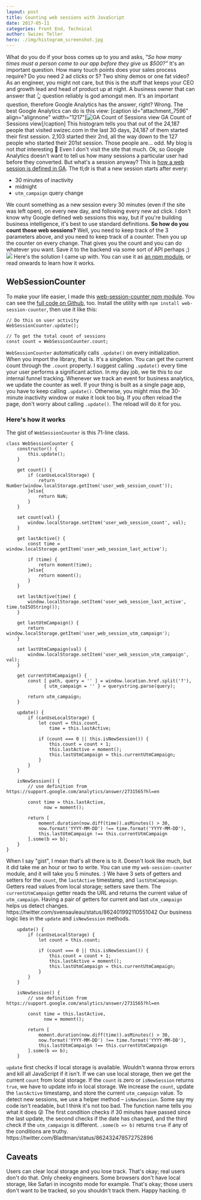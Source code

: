 ```yaml
---
layout: post
title: Counting web sessions with JavaScript
date: 2017-05-11
categories: Front End, Technical
author: Swizec Teller
hero: ./img/histogram_screenshot.jpg
---
```


What do you do if your boss comes up to you and asks, _"So how many times must a person come to our app before they give us $500?"_ It's an important question. How many touch points does your sales process require? Do you need 2 ad clicks or 5? Two shiny demos or one fat video? As an engineer, you might not care, but this is the stuff that keeps your CEO and growth lead and head of product up at night. A business owner that can answer that 👆 question reliably is god amongst men. It's an important question, therefore Google Analytics has the answer, right? Wrong. The best Google Analytics can do is this view: \[caption id="attachment_7596" align="alignnone" width="1217"]![GA Count of Sessions view](./img/histogram_screenshot.jpg) GA Count of Sessions view\[/caption] This histogram tells you that out of the 24,187 people that visited swizec.com in the last 30 days, 24,187 of them started their first session. 2,103 started their 2nd, all the way down to the 127 people who started their 201st session. Those people are… odd. My blog is not _that_ interesting 🤔 Even I don't visit the site that much. Ok, so Google Analytics doesn't want to tell us how many sessions a particular user had before they converted. But what's a session anyway? This is [how a web session is defined in GA](https://support.google.com/analytics/answer/2731565?hl=en). The tl;dr is that a new session starts after every:

-   30 minutes of inactivity
-   midnight
-   `utm_campaign` query change

We count something as a new session every 30 minutes (even if the site was left open), on every new day, and following every new ad click. I don't know why Google defined web sessions this way, but if you're building business intelligence, it's best to use standard definitions. **So how do you count those web sessions?** Well, you need to keep track of the 3 parameters above, and you need to keep track of a counter. Then you up the counter on every change. That gives you the count and you can do whatever you want. Save it to the backend via some sort of API perhaps ;) ![](./img/localstorage_screenshot.png) Here's the solution I came up with. You can use it as [an npm module](https://github.com/Swizec/web-session-counter), or read onwards to learn how it works.

## WebSessionCounter

To make your life easier, I made this [web-session-counter npm module](https://www.npmjs.com/package/web-session-counter). You can see the [full code on Github](https://github.com/Swizec/web-session-counter), too. Install the utility with `npm install web-session-counter`, then use it like this:


    // Do this on user activity
    WebSessionCounter.update();

    // To get the total count of sessions
    const count = WebSessionCounter.count;

`WebSessionCounter` automatically calls `.update()` on every initialization. When you import the library, that is. It's a singleton. You can get the current count through the `.count` property. I suggest calling `.update()` every time your user performs a significant action. In my day job, we tie this to our internal funnel tracking. Whenever we track an event for business analytics, we update the counter as well. If your thing is built as a single page app, you have to keep calling `.update()`. Otherwise, you might miss the 30-minute inactivity window or make it look too big. If you often reload the page, don't worry about calling `.update()`. The reload will do it for you.

### Here's how it works

The gist of `WebSessionCounter` is this 71-line class.

    class WebSessionCounter {
        constructor() {
            this.update();
        }

        get count() {
            if (canUseLocalStorage) {
                return Number(window.localStorage.getItem('user_web_session_count'));
            }else{
                return NaN;
            }
        }

        set count(val) {
            window.localStorage.setItem('user_web_session_count', val);
        }

        get lastActive() {
            const time = window.localStorage.getItem('user_web_session_last_active');

            if (time) {
                return moment(time);
            }else{
                return moment();
            }
        }

        set lastActive(time) {
            window.localStorage.setItem('user_web_session_last_active', time.toISOString());
        }

        get lastUtmCampaign() {
            return window.localStorage.getItem('user_web_session_utm_campaign');
        }

        set lastUtmCampaign(val) {
            window.localStorage.setItem('user_web_session_utm_campaign', val);
        }

        get currentUtmCampaign() {
            const [ path, query = '' ] = window.location.href.split('?'),
                  { utm_campaign = '' } = querystring.parse(query);

            return utm_campaign;
        }

        update() {
            if (canUseLocalStorage) {
                let count = this.count,
                    time = this.lastActive;

                if (count === 0 || this.isNewSession()) {
                    this.count = count + 1;
                    this.lastActive = moment();
                    this.lastUtmCampaign = this.currentUtmCampaign;
                }
            }
        }

        isNewSession() {
            // use definition from https://support.google.com/analytics/answer/2731565?hl=en

            const time = this.lastActive,
                  now = moment();

            return [
                moment.duration(now.diff(time)).asMinutes() > 30,
                now.format('YYYY-MM-DD') !== time.format('YYYY-MM-DD'),
                this.lastUtmCampaign !== this.currentUtmCampaign
            ].some(b => b);
        }
    }

When I say "gist", I mean that's all there is to it. Doesn't look like much, but it did take me an hour or two to write. You can use my `web-session-counter` module, and it will take you 5 minutes. :) We have 3 sets of getters and setters for the `count`, the `lastActive` timestamp, and `lastUtmCampaign`. Getters read values from local storage; setters save them. The `currentUtmCampaign` getter reads the URL and returns the current value of `utm_campaign`. Having a pair of getters for current and last `utm_campaign` helps us detect changes. https&#x3A;//twitter.com/svensauleau/status/862401992110551042 Our business logic lies in the `update` and `isNewSession` methods.

        update() {
            if (canUseLocalStorage) {
                let count = this.count;

                if (count === 0 || this.isNewSession()) {
                    this.count = count + 1;
                    this.lastActive = moment();
                    this.lastUtmCampaign = this.currentUtmCampaign;
                }
            }
        }

        isNewSession() {
            // use definition from https://support.google.com/analytics/answer/2731565?hl=en

            const time = this.lastActive,
                  now = moment();

            return [
                moment.duration(now.diff(time)).asMinutes() > 30,
                now.format('YYYY-MM-DD') !== time.format('YYYY-MM-DD'),
                this.lastUtmCampaign !== this.currentUtmCampaign
            ].some(b => b);
        }

`update` first checks if local storage is available. Wouldn't wanna throw errors and kill all JavaScript if it isn't. If we can use local storage, then we get the current `count` from local storage. If the `count` is zero or `isNewSession` returns `true`, we have to update info in local storage. We increase the `count`, update the `lastActive` timestamp, and store the current `utm_campaign` value. To detect new sessions, we use a helper method – `isNewSession`. Some say my code isn't readable, but I think it's not too bad. The function name tells you what it does 😜 The first condition checks if 30 minutes have passed since the last update, the second checks if the date has changed, and the third check if the `utm_campaign` is different. `.some(b => b)` returns `true` if any of the conditions are truthy. https&#x3A;//twitter.com/Bladtman/status/862432478572752896

## Caveats

Users can clear local storage and you lose track. That's okay; real users don't do that. Only cheeky engineers. Some browsers don't have local storage, like Safari in incognito mode for example. That's okay; those users don't want to be tracked, so you shouldn't track them. Happy hacking. 🤓

